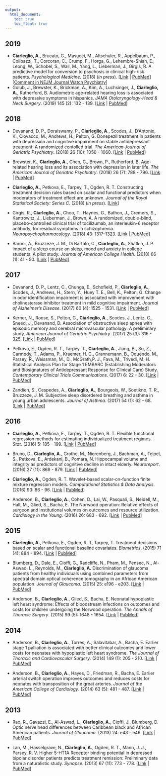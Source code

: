 ```yaml
---
output:
  html_document:
    toc: true
    toc_float: true
---
```


<link rel="stylesheet" href="styles.css" type="text/css">

## 2019

* **Ciarleglio, A.**, Brucato, G., Masucci, M.,  Altschuler, R., Appelbaum, P., Colibazzi, T., Corcoran, C., Crump, F., Horga, G., Lehembre-Shiah, E., Leong, W., Schobel, S., Wall, M., Yang, L., Lieberman, J., Girgis, R. A predictive model for conversion to psychosis in clinical high-risk patients. *Psychological Medicine*. (2018) (*in press*).  [[Link](https://www.cambridge.org/core/journals/psychological-medicine/article/predictive-model-for-conversion-to-psychosis-in-clinical-highrisk-patients/C5E4C0022112C4EA619C2A8F0A826E72) | [PubMed](https://www.ncbi.nlm.nih.gov/pubmed/29950184)] [[Comment in NEJM Journal Watch Psychiatry](https://www.jwatch.org/na47133/2018/07/31/practical-tool-predict-progression-psychotic-disorder)] 
* Golub, J., Brewster, K., Brickman, A., Kim, A., Luchsinger, J., **Ciarleglio, A.**, Rutherford, B.  Audiometric age-related hearing loss is associated with depressive symptoms in hispanics. *JAMA Otolaryngology-Head & Neck Surgery*. (2019) 145 (2): 132 - 139. [[Link](https://doi.org/10.1001/jamaoto.2018.3270) | [PubMed](https://www.ncbi.nlm.nih.gov/pubmed/30520955)]

## 2018

* Devanand, D. P., Doraiswamy, P., **Ciarleglio, A.**,  Scodes, J., D'Antonio, K., Clovacco, M., Andrews, H., Pelton, G.  Donepezil treatment in patients with depression and cognitive impairment on stable antidepressant treatment: A randomized contolled trial.  *The American Journal of Geriatric Psychiatry*. (2018) 26 (10): 1050 - 1060. [[Link](https://www.ajgponline.org/article/S1064-7481(18)30333-6/abstract) | [PubMed](https://www.ncbi.nlm.nih.gov/pubmed/30037778)]

* Brewster, K., **Ciarleglio, A.**, Chen, C., Brown, P., Rutherford, B. Age-related hearing loss and its association with depression in later life. *The American Journal of Geriatric Psychiatry*. (2018) 26 (7): 788 - 796. [[Link](https://www.sciencedirect.com/science/article/pii/S1064748118302975) | [PubMed](https://www.ncbi.nlm.nih.gov/pubmed/29752060)]

* **Ciarleglio, A.**, Petkova, E., Tarpey, T., Ogden, R.\ T. Constructing treatment decision rules based on scalar and functional predictors when moderators of treatment effect are unknown. *Journal of the Royal Statistical Society: Series C*. (2018) (*in press*). [[Link](https://rss.onlinelibrary.wiley.com/doi/abs/10.1111/rssc.12278)]

* Girgis, R., **Ciarleglio, A.**, Choo, T., Haynes, G., Bathon, J., Cremers, S., Kantrowitz, J., Lieberman, J., Brown, A. A randomized, double-blind, placebo-controlled clinical trial of tocilizumab, an interleukin-6 receptor antibody, for residual symptoms in schizophrenia.  *Neuropsychopharmacology*. (2018) 43: 1317–1323. [[Link](https://www.nature.com/articles/npp2017258) | [PubMed](https://www.ncbi.nlm.nih.gov/pubmed/29090685)]

* Baroni, A., Bruzzeze, J. M., Di Bartolo, C., **Ciarleglio, A.**, Shatkin, J. P.  Impact of a sleep course on sleep, mood and anxiety in college students: A pilot study.  *Journal of American College Health*. (2018) 66 (1): 41 - 50. [[Link](https://www.tandfonline.com/doi/full/10.1080/07448481.2017.1369091) | [PubMed](https://www.ncbi.nlm.nih.gov/pubmed/28820661)]

## 2017

* Devanand, D. P., Lentz, C., Chunga, E., Schofield, P., **Ciarleglio, A.**,  Scodes, J., Andrews, H., Stern, Y., Huey T. E., Bell, K., Pelton, G.  Change in odor identification impairment is associated with improvement with cholinesterase inhibitor treatment in mild cognitive impairment.  *Journal of Alzheimer's Disease*. (2017) 60 (4): 1525 - 1531. [[Link](https://content.iospress.com/articles/journal-of-alzheimers-disease/jad170497) | [PubMed](https://www.ncbi.nlm.nih.gov/pubmed/29081417)]

* Kerner, N., Roose, S., Pelton, G., **Ciarleglio, A.**, Scodes, J., Lentz, C., Sneed, J., Devanand, D. Association of obstructive sleep apnea with episodic memory and cerebral microvascular pathology: A preliminary study. *American Journal of Geriatric Psychiatry*. (2017) 25 (3): 316 - 325. [[Link](https://www.ncbi.nlm.nih.gov/pmc/articles/PMC5316492/) | [PubMed](https://www.ncbi.nlm.nih.gov/pubmed/28040430)]

* Petkova, E.,  Ogden, R. T.,  Tarpey, T., **Ciarleglio, A.**, Jiang, B., Su, Z., Carmody, T., Adams, P., Kraemer, H. C., Grannemann, B., Oquendo, M., Parsey, R., Weissman, M., D., McGrath,P. J., Fava, M., Trivedi, M. H.  Statistical Analysis Plan for Stage 1 EMBARC (Establishing Moderators and Biosignatures of Antidepressant Response for Clinical Care) Study.  *Contemporary Clinical Trials Communications*. (2017) 6: 22 - 30. [[Link](https://www.sciencedirect.com/science/article/pii/S2451865416300412?via%3Dihub) | [PubMed](https://www.ncbi.nlm.nih.gov/pubmed/28670629)]  

* Zandieh, S., Cespedes, A.,  **Ciarleglio, A.**, Bourgeois, W., Soetikno, T. R.,  Bruzzeze, J. M.  Subjective sleep disordered breathing and asthma in young urban adolescents. *Journal of Asthma*. (2017) 54 (1): 62 - 68. [[Link](https://www.tandfonline.com/doi/full/10.1080/02770903.2016.1188942) | [PubMed](https://www.ncbi.nlm.nih.gov/pmc/articles/PMC5613663/)]

## 2016

* **Ciarleglio, A.**, Petkova, E., Tarpey, T., Ogden, R. T. Flexible functional regression methods for estimating individualized treatment regimes. *Stat*. (2016) 5: 185 - 199. [[Link](https://onlinelibrary.wiley.com/doi/abs/10.1002/sta4.114) | [PubMed](https://www.ncbi.nlm.nih.gov/pubmed/28845233)]

* Bruno, D., **Ciarleglio, A.**, Grothe, M., Nierenberg, J., Bachman, A., Teipel, S., Petkova, E., Ardekani, B., Pomara, N. Hippocampal volume and integrity as predictors of cognitive decline in intact elderly. *Neuroreport*. (2016) 27 (11): 869 - 879. [[Link](https://journals.lww.com/neuroreport/Fulltext/2016/08010/Hippocampal_volume_and_integrity_as_predictors_of.13.aspx) | [PubMed](https://www.ncbi.nlm.nih.gov/pubmed/27306593)]  

* **Ciarleglio, A.**, Ogden, R. T. Wavelet-based scalar-on-function finite mixture regression models. *Computational Statistics \& Data Analysis*.  (2016) 93: 86 - 96. [[Link](https://www.sciencedirect.com/science/article/pii/S0167947314003454) | [PubMed](https://www.ncbi.nlm.nih.gov/pubmed/26512156)] 

* Anderson, B., **Ciarleglio, A.**, Cohen, D., Lai, W., Pasquali, S., Neidell, M., Hall, M., Glied, S., Bacha, E.  The Norwood operation: Relative effects of surgeon and institutional volumes on outcomes and resource utilization. *Cardiology in the Young*. (2016) 26: 683 - 692. [[Link](https://www.cambridge.org/core/journals/cardiology-in-the-young/article/norwood-operation-relative-effects-of-surgeon-and-institutional-volumes-on-outcomes-and-resource-utilization/EB5E8E160C9315EC5AE79D78D368E865) | [PubMed](https://www.ncbi.nlm.nih.gov/pmc/articles/PMC4713384/)]

## 2015

* **Ciarleglio, A.**, Petkova, E., Ogden, R. T, Tarpey, T. Treatment decisions based on scalar and functional baseline covariates. *Biometrics*. (2015) 71 (4): 884 - 894. [[Link](https://onlinelibrary.wiley.com/doi/abs/10.1111/biom.12346) | [PubMed](https://www.ncbi.nlm.nih.gov/pubmed/26111145)]

*  Blumberg, D., Dale, E., Cioffi, G., Radcliffe, N., Pham, M., Pensec, N., Al-Aswad, L., Reynolds, M., **Ciarleglio, A.** Discrimination of glaucoma patients from healthy individuals using combined parameters from spectral domain optical coherence tomography in an African American population. *Journal of Glaucoma*. (2015) 25: e196 - e203. [[Link](https://journals.lww.com/glaucomajournal/Fulltext/2016/03000/Discrimination_of_Glaucoma_Patients_From_Healthy.29.aspx) | [PubMed](https://www.ncbi.nlm.nih.gov/pubmed/26066503)]  

* Anderson, B., **Ciarleglio, A.**, Glied, S., Bacha, E.  Neonatal hypoplastic left heart syndrome:  Effects of bloodstream infections on outcomes and costs for children undergoing the Norwood operation.  *The Annals of Thoracic Surgery*. (2015) 99 (5): 1648 - 1654. [[Link](https://www.annalsthoracicsurgery.org/article/S0003-4975(15)00150-2/fulltext?code=ats-site) | [PubMed](https://www.ncbi.nlm.nih.gov/pubmed/25827672)]

## 2014

* Anderson, B., **Ciarleglio, A.**, Torres, A., Salavitabar, A., Bacha, E.  Earlier stage 1 palliation is associated with better clinical outcomes and lower costs for neonates with hypoplastic left heart syndrome.  *The Journal of Thoracic and Cardiovascular Surgery*. (2014) 149 (1): 205 - 210. [[Link](https://www.sciencedirect.com/science/article/pii/S0022522314010757?via%3Dihub) | [PubMed](https://www.ncbi.nlm.nih.gov/pubmed/25227701)]

* Anderson, B., **Ciarleglio, A.**, Hayes, D.,  Friedman, R., Bacha, E.  Earlier arterial switch operation improves outcomes and reduces costs for neonates with transposition of the great arteries. *Journal of the American College of Cardiology*. (2014) 63 (5): 481 - 487. [[Link](https://www.sciencedirect.com/science/article/pii/S0735109713057276?via%3Dihub) | [PubMed](https://www.ncbi.nlm.nih.gov/pubmed/24184243)]

## 2013

* Rao, R., Gavazzi, E., Al-Aswad, L.,  **Ciarleglio, A.**, Cioffi, J., Blumberg, D.  Optic nerve head differences between Caribbean black and African American patients. *Journal of Glaucoma*. (2013) 24: e43 - e46. [[Link](https://journals.lww.com/glaucomajournal/Fulltext/2015/06000/Optic_Nerve_Head_and_Retinal_Nerve_Fiber_Layer.13.aspx) | [PubMed](https://www.ncbi.nlm.nih.gov/pubmed/24145287)]

* Lan, M., Hasselgrave, N., **Ciarleglio, A.**, Ogden, R. T., Mann, J. J., Parsey, R. V.  Higher 5-HT1A Receptor binding potential in depressed bipolar disorder patients predicts treatment remission: Preliminary data from a naturalistic study.  *Synapse*.  (2013) 67 (11): 773 - 778. [[Link](https://onlinelibrary.wiley.com/doi/abs/10.1002/syn.21684) | [PubMed](https://www.ncbi.nlm.nih.gov/pmc/articles/PMC3809836/)]
